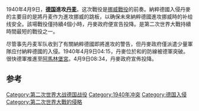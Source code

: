 {{Infobox military conflict
| conflict    = 德国入侵丹麦
| width       = 
| partof      = [[威悉演习行动|威悉演习行动]]
| image       = {{multiple image|border=infobox|perrow=2/2/2|total_width=300
|image1=Weserübung-Süd Panzers.PNG
|alt1=
|image2=Tysk afspærring af Østerbrogade i København ved Østerport Station (5709697800) (2).jpg
|alt2=
|image3=9. April 1940 i Åbenrå (6510701623).jpg
|alt3=
|image4=Weserübung-Süd Ju-52.PNG
|alt4=
|image5=Dansk stilling i den sydlige udkant af Åbenrå (6510754457).jpg
|alt5=
|image6=Weserübung-Süd Army Materials.PNG
|alt6=}}  {{flatlist|
}}
| date        = 1940年4月9日
| place       = [[丹麦|丹麦]]
| coordinates = <!--Use the {{coord}} template -->
| map_type    = 
| map_relief  = 
| map_size    = 
| map_marksize = 
| map_caption = 
| map_label   = 
| territory   = [[丹麥佔領時期|丹麥佔領時期]]
| result      = 德国胜利<br />[[英國佔領法羅群島|英國佔領法羅群島]]<br />{{link-en|入侵冰岛|Invasion of Iceland}}
| status      = 
| combatants_header = 
| combatant1  = {{flagcountry|Nazi Germany}}
| combatant2  = {{flagcountry|Denmark}}{{Surrendered}}
| commander1  = {{flagdeco|Nazi Germany}} {{link-en|萊昂納德·卡皮希|Leonhard Kaupisch}}{{sfn|Dildy|2007|p=15}}
| commander2  = {{flagdeco|Denmark}} [[克里斯蒂安十世|克里斯蒂安十世]]<br />{{flagdeco|Denmark}} {{link-en|威廉·溫普瑞爾|William Wain Prior}}
| units1      = 
| units2      = 
| strength1   = '''{{link-en|Höheres Kommando z.b.V. XXXI}}''':{{sfn|Dildy|2007|pp=18, 28}}<br>[[德國國防軍陸軍第170步兵師|德國國防軍陸軍第170步兵師]]<br>[[德國國防軍陸軍第198步兵師|德國國防軍陸軍第198步兵師]]<br>11th Schützen Brigade<br><br>527架飞机{{sfn|Hooton|2007|p=29}}
| strength2   = 14,500名官兵

4个空军中队<br>2艘海防船<br>6艘鱼雷艇<br>7艘潜艇<br>3个雷区<br>9艘扫雷舰<br>

检验船4艘
| casualties1 = 20人死伤{{sfn|Hooton|2007|p=31}}{{sfn|Zabecki|2014|p=323}} <br> 2人被俘 <br> 4个油箱损坏 <br> 12辆装甲车被毁或损坏 <br> 1架飞机受损{{sfn|Hooton|2007|p=31}}<br>1艘拖船沉没{{sfn|Lindeberg|1990|p=98}}
| casualties2 = 26人死亡{{sfn|Zabecki|2014|p=323}} <br> 23人受伤{{sfn|Zabecki|2014|p=323}} <br> 12架飞机被毁 <br> 14架飞机受损
| casualties3 = 
| notes       = 
| campaignbox = {{Scandinavia in World War II}}
}}
1940年4月9日，'''[[納粹德國|德国]]進攻[[丹麦|丹麦]]'''。这次戰役是[[挪威戰役|挪威戰役]]的前奏。納粹德國入侵丹麥的主要目的是將丹麦作为進攻挪威的跳板，以确保未來納粹德國進攻挪威時的补给线安全。該場戰役僅持續4個小時，丹麥政府便宣告投降。是第二次世界大戰持續時間最短的戰役之一。

尽管事先丹麦军队收到了有關納粹德國即將進攻的警告，但丹麥政府僅派遣少量軍隊应付納粹德國的入侵。{{sfn|Finsted|2004}}1940年4月9日04:15，丹麥位於{{link-en|帕茲堡|Padborg}}和{{link-en|庫拉薩 (丹麥)|Krusaa|庫拉薩}}的防線被德軍突破。{{sfn|Finsted|2004}}很快德軍推進至[[阿馬林堡宮|阿馬林堡宮]]。4月9日08:34，丹麥政府宣佈投降{{sfn|Dildy|2007|p=36}}。

== 参考 ==
[[Category:第二次世界大战德国战役|Category:第二次世界大战德国战役]]
[[Category:1940年冲突|Category:1940年冲突]]
[[Category:德国入侵|Category:德国入侵]]
[[Category:第二次世界大戰的侵略|Category:第二次世界大戰的侵略]]